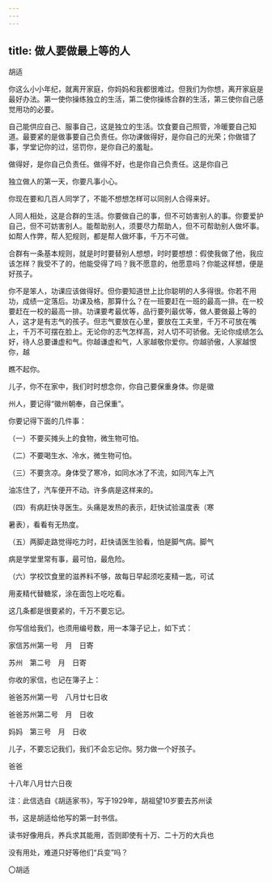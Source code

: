 ```yaml
---
---
---
```

title: 做人要做最上等的人
---



胡适

你这么小小年纪，就离开家庭，你妈妈和我都很难过。但我们为你想，离开家庭是最好办法。第一使你操练独立的生活，第二使你操练合群的生活，第三使你自己感觉用功的必要。

自己能供应自己、服事自己，这是独立的生活。饮食要自己照管，冷暖要自己知道。最要紧的是做事要自己负责任。你功课做得好，是你自己的光荣；你做错了事，学堂记你的过，惩罚你，是你自己的羞耻。

做得好，是你自己负责任。做得不好，也是你自己负责任。这是你自己

独立做人的第一天，你要凡事小心。

你现在要和几百人同学了，不能不想想怎样可以同别人合得来好。

人同人相处，这是合群的生活。你要做自己的事，但不可妨害别人的事。你要爱护自己，但不可妨害别人。能帮助别人，须要尽力帮助人，但不可帮助别人做坏事。如帮人作弊，帮人犯规则，都是帮人做坏事，千万不可做。

合群有一条基本规则，就是时时要替别人想想，时时要想想：假使我做了他，我应该怎样？我受不了的，他能受得了吗？我不愿意的，他愿意吗？你能这样想，便是好孩子。

你不是笨人，功课应该做得好。但你要知道世上比你聪明的人多得很。你若不用功，成绩一定落后。功课及格，那算什么？在一班要赶在一班的最高一排。在一校要赶在一校的最高一排。功课要考最优等，品行要列最优等，做人要做最上等的人，这才是有志气的孩子。但志气要放在心里，要放在工夫里，千万不可放在嘴上，千万不可摆在脸上。无论你的志气怎样高，对人切不可骄傲。无论你成绩怎么好，待人总要谦虚和气。你越谦虚和气，人家越敬你爱你。你越骄傲，人家越恨你，越

瞧不起你。

儿子，你不在家中，我们时时想念你，你自己要保重身体。你是徽

州人，要记得“徽州朝奉，自己保重”。

你要记得下面的几件事：

（一）不要买摊头上的食物，微生物可怕。

（二）不要喝生水、冷水，微生物可怕。

（三）不要贪凉。身体受了寒冷，如同水冰了不流，如同汽车上汽

油冻住了，汽车便开不动。许多病是这样来的。

（四）有病赶快寻医生。头痛是发热的表示，赶快试验温度表（寒

暑表），看看有无热度。

（五）两脚走路觉得吃力时，赶快请医生验看，怕是脚气病。脚气

病是学堂里常有事，最可怕，最危险。

（六）学校饮食里的滋养料不够，故每日早起须吃麦精一匙，可试

用麦精代替糖浆，涂在面包上吃吃看。

这几条都是很要紧的，千万不要忘记。

你写信给我们，也须用编号数，用一本簿子记上，如下式：

家信苏州第一号　月　日寄

苏州　第二号　月　日寄

你收的家信，也记在簿子上：

爸爸苏州第一号　八月廿七日收

爸爸苏州第二号　月　日收

妈妈　第三号　月　日收

儿子，不要忘记我们，我们不会忘记你。努力做一个好孩子。

爸爸

十八年八月廿六日夜

注：此信选自《胡适家书》，写于1929年，胡祖望10岁要去苏州读

书，这是胡适给他写的第一封书信。

读书好像用兵，养兵求其能用，否则即使有十万、二十万的大兵也

没有用处，难道只好等他们“兵变”吗？

〇胡适